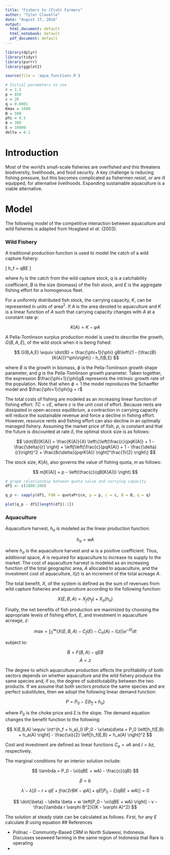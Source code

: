 ```yaml
---
title: "Fishers to (Fish) Farmers"
author: "Tyler Clavelle"
date: "August 17, 2016"
output:
  html_document: default
  html_notebook: default
  pdf_document: default
---
```


```r

library(dplyr)
library(tidyr)
library(purrr)
library(ggplot2)

source(file = 'aqua_functions.R')

# Initial parameters to use
r = 1.5
p = 850
c = 20
q = 0.0001
Kmax = 1000
B = 500
phi = 0.5
A = 300
E = 10000
delta = 0.1

```


# Introduction
Most of the world’s small-scale fisheries are overfished and this threatens biodiversity, livelihoods, and food security. A key challenge is reducing fishing pressure, but this becomes complicated as fishermen resist, or are ill equipped, for alternative livelihoods. Expanding sustainable aquaculture is a viable alternative.


# Model

The following model of the competitive interaction between aquaculture and wild fisheries is adapted from Hoagland *et al.* (2003).

### Wild Fishery
A traditional production function is used to model the catch of a wild capture fishery:

\[ h_f = qBE \]

where $h_f$ is the catch from the wild capture stock, $q$ is a catchability coefficient, $B$ is the size (biomass) of the fish stock, and $E$ is the aggregate fishing effort for a homogenous fleet.

For a uniformly distributed fish stock, the carrying capacity, $K$, can be represented in units of area^2^. If $A$ is the area devoted to aquaculture and $K$ is a linear function of $A$ such that carrying capacity changes with $A$ at a constant rate $\varphi$:

$$ K(A) = K - \varphi A $$

A Pella-Tomlinson surplus production model is used to describe the growth, $G(B,A,E)$, of the wild stock when it is being fished:

$$ G(B,A,E) \equiv \dot{B} = \frac{\phi+1}{\phi} gB\left\{1 - (\frac{B}{K(A)})^\phi\right\} - h_f(B,E) $$

where $\dot{B}$ is the growth in biomass, $\phi$ is the Pella-Tomlinson growth shape parameter, and $g$ is the Pella-Tomlinson growth parameter. Taken together, the expression $\frac{\phi+1}{\phi}g$ represents the intrinsic growth rate of the population. Note that when $\phi=1$ the model reproduces the Schaeffer model and $\frac{\phi+1}{\phi}g = r$

The total costs of fishing are modeled as an increasing linear function of fishing effort: $TC = cE$, where $c$ is the unit cost of effort. Because rents are dissipated in open-access equilibrium, a contraction in carrying capacity will reduce the sustainable revenue and force a decline in fishing effort. However, resource rents and fishing effort can also decline in an optimally managed fishery. Assuming the market price of fish, $p$, is constant and that the future is discounted at rate $\delta$, the optimal stock size is as follows:

$$
\dot{B}[K(A)] = \frac{K(A)}{4} \left\{\left(\frac{c}{pqK(A)} + 1 - \frac{\delta}{r} \right) + \left[\left(\frac{c}{pqK(A)} + 1 - \frac{\delta}{r}\right)^2 + \frac{8c\delta}{pqrK(A)} \right]^\frac{1}{2} \right\}
$$

The stock size, $K(A)$, also governs the value of fishing quota, $m$ as follows:

$$ m[K(A)] = p - \left(\frac{c}{qB[K(A)]} \right) $$

```r
# graph relationship between quota value and carrying capacity
df1 <- c(1000:200)

q_p <- sapply(df1, FUN = quotaPrice, p = p, c = c, B = B, q = q)

plot(q_p ~ df1[length(df1):1])

```

### Aquaculture
Aquaculture harvest, $h_a$ is modeled as the linear production function:

$$ h_a = wA $$

where $h_a$ is the aquaculture harvest and $w$ is a positive coefficient. Thus, additional space, $A$ is required for aquaculture to increase its supply to the market. The cost of aquaculture harvest is modeled as an increasing function of the total geographic area, $A$ allocated to aquaculture, and the investment cost of aquaculture, $I(z)$ is an increment of the total acreage $A$.

The total benefit, $X$, of the system is defined as the sum of revenues from wild capture fisheries and aquaculture according to the following function:

$$ X(E,B,A) = X_f(h_f) + X_a(h_a) $$

Finally, the net benefits of fish production are maximized by choosing the appropriate levels of fishing effort, $E$, and investment in aquaculture acreage, $z$:

$$
max = \int^\infty_0 \left\{X(E,B,A) - C_f(E) - C_a(A) - I(z) \right\}e^{-\delta t}dt
$$

subject to:

$$ \dot{B} = F(B, A) - qEB $$
$$ \dot{A} = z $$

The degree to which aquaculture production affects the profitability of both sectors depends on whether aquaculture and the wild fishery produce the same species and, if so, the degree of substitutability between the two products. If we assume that both sectors produce the same species and are perfect substitutes, then we adopt the following linear demand function:

$$
P = P_0 - \xi(h_f + h_a)
$$

where $P_0$ is the choke price and $\xi$ is the slope. The demand equation changes the benefit function to the following:

$$
X(E,B,A) \equiv \int^{h_f + h_a}_0 (P_0 - \xi\eta)d\eta = P_0 \left[h_f(E,B) + h_a(A) \right] - \frac{\xi}{2} \left[h_f(E,B) + h_a(A) \right]^2
$$

Cost and investment are defined as linear functions $C_a = vA$ and $I = bz$, respectively.

The marginal conditions for an interior solution include:

$$
\lambda = P_0 - \xi(qBE + wA) - \frac{c}{qB}
$$

$$
\beta = b
$$

$$
\dot{\lambda} - \lambda \left[\delta - r + qE + frac{2rB}{K-\varphi A}\right] + qE \left[P_0 - \xi(qBE + wA) \right] = 0
$$

$$
\dot{\beta} - \delta \beta + w \left[P_0 - \xi(qBE + wA) \right] - v - \frac{\lambda r \varphi B^2}{(K - \varphi A)^2}
$$

The solution at steady state can be calculated as follows. First, for any $E$ calculate $B$ using equation
## References

+ Pollnac - Community-Based CRM in North Sulawesi, Indonesia. Discusses seaweed farming in the same region of Indonesia that Rare is operating
+
